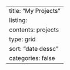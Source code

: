 ---
title: "My Projects"
listing: 
    contents: projects
    type: grid
    sort: "date dessc"
    categories: false
--- 